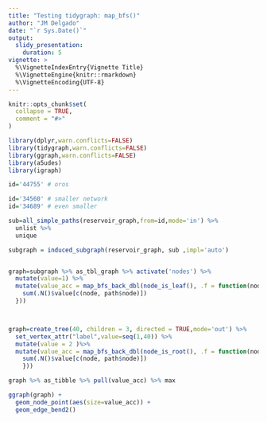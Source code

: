 ```yaml
---
title: "Testing tidygraph: map_bfs()"
author: "JM Delgado"
date: "`r Sys.Date()`"
output:
  slidy_presentation:
    duration: 5    
vignette: >
  %\VignetteIndexEntry{Vignette Title}
  %\VignetteEngine{knitr::rmarkdown}
  %\VignetteEncoding{UTF-8}
---
```


```r
knitr::opts_chunk$set(
  collapse = TRUE,
  comment = "#>"
)

library(dplyr,warn.conflicts=FALSE)
library(tidygraph,warn.conflicts=FALSE)
library(ggraph,warn.conflicts=FALSE)
library(a5udes)
library(igraph)

```

```r
id='44755' # oros

id='34560' # smaller network
id='34689' # even smaller

sub=all_simple_paths(reservoir_graph,from=id,mode='in') %>%
  unlist %>%
  unique

subgraph = induced_subgraph(reservoir_graph, sub ,impl='auto')


graph=subgraph %>% as_tbl_graph %>% activate('nodes') %>%
  mutate(value=1) %>%
  mutate(value_acc = map_bfs_back_dbl(node_is_leaf(), .f = function(node, path, ...) {
    sum(.N()$value[c(node, path$node)])
  }))



graph=create_tree(40, children = 3, directed = TRUE,mode='out') %>%  
  set_vertex_attr("label",value=seq(1,40)) %>%
  mutate(value = 2 )%>%
  mutate(value_acc = map_bfs_back_dbl(node_is_root(), .f = function(node, path, ...) {
    sum(.N()$value[c(node, path$node)])
    }))

graph %>% as_tibble %>% pull(value_acc) %>% max

ggraph(graph) +
  geom_node_point(aes(size=value_acc)) +
  geom_edge_bend2()

```

